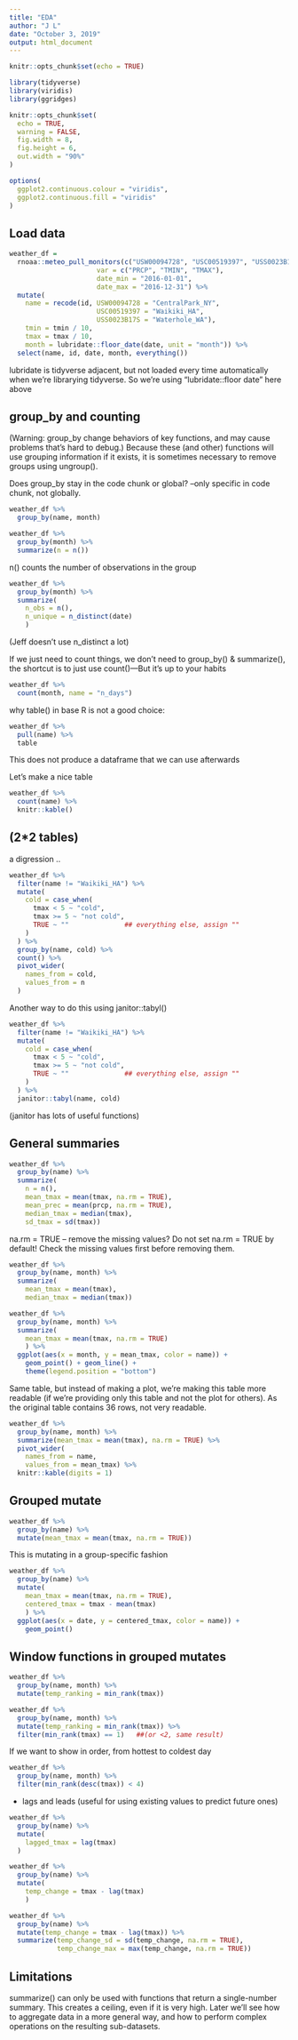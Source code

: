 ```yaml
---
title: "EDA"
author: "J L"
date: "October 3, 2019"
output: html_document
---
```


```r
knitr::opts_chunk$set(echo = TRUE)

library(tidyverse)
library(viridis)
library(ggridges)

knitr::opts_chunk$set(
  echo = TRUE,
  warning = FALSE,
  fig.width = 8,
  fig.height = 6,
  out.width = "90%"
)

options(
  ggplot2.continuous.colour = "viridis",
  ggplot2.continuous.fill = "viridis"
)
```



## Load data
```r
weather_df = 
  rnoaa::meteo_pull_monitors(c("USW00094728", "USC00519397", "USS0023B17S"),
                      var = c("PRCP", "TMIN", "TMAX"), 
                      date_min = "2016-01-01",
                      date_max = "2016-12-31") %>%
  mutate(
    name = recode(id, USW00094728 = "CentralPark_NY", 
                      USC00519397 = "Waikiki_HA",
                      USS0023B17S = "Waterhole_WA"),
    tmin = tmin / 10,
    tmax = tmax / 10,
    month = lubridate::floor_date(date, unit = "month")) %>%
  select(name, id, date, month, everything())
```
lubridate is tidyverse adjacent, but not loaded every time automatically when we're librarying tidyverse. So we're using "lubridate::floor date" here above


## group_by and counting
(Warning: group_by change behaviors of key functions, and may cause problems that's hard to debug.)
Because these (and other) functions will use grouping information if it exists, it is sometimes necessary to remove groups using ungroup().

Does group_by stay in the code chunk or global?
--only specific in code chunk, not globally.


```r
weather_df %>%
  group_by(name, month)
```


```r
weather_df %>%
  group_by(month) %>%
  summarize(n = n())
```
n() counts the number of observations in the group


```r
weather_df %>%
  group_by(month) %>%
  summarize(
    n_obs = n(),
    n_unique = n_distinct(date)
    )
```
(Jeff doesn't use n_distinct a lot)


If we just need to count things, we don't need to group_by() & summarize(), the shortcut is to just use count()---But it's up to your habits
```r
weather_df %>%
  count(month, name = "n_days")
```


why table() in base R is not a good choice:
```r
weather_df %>%
  pull(name) %>% 
  table
```
This does not produce a dataframe that we can use afterwards


Let's make a nice table
```r
weather_df %>% 
  count(name) %>% 
  knitr::kable()
```



## (2*2 tables)

a digression ..

```r
weather_df %>% 
  filter(name != "Waikiki_HA") %>% 
  mutate(
    cold = case_when(
      tmax < 5 ~ "cold",
      tmax >= 5 ~ "not cold",
      TRUE ~ ""              ## everything else, assign ""
    )
  ) %>% 
  group_by(name, cold) %>% 
  count() %>% 
  pivot_wider(
    names_from = cold,
    values_from = n
  )
```


Another way to do this using janitor::tabyl()
```r
weather_df %>% 
  filter(name != "Waikiki_HA") %>% 
  mutate(
    cold = case_when(
      tmax < 5 ~ "cold",
      tmax >= 5 ~ "not cold",
      TRUE ~ ""              ## everything else, assign ""
    )
  ) %>%
  janitor::tabyl(name, cold)
```
(janitor has lots of useful functions)



## General summaries

```r
weather_df %>%
  group_by(name) %>%
  summarize(
    n = n(),
    mean_tmax = mean(tmax, na.rm = TRUE),   
    mean_prec = mean(prcp, na.rm = TRUE),
    median_tmax = median(tmax),
    sd_tmax = sd(tmax))
```
na.rm = TRUE -- remove the missing values?
Do not set na.rm = TRUE by default! Check the missing values first before removing them.


```r
weather_df %>%
  group_by(name, month) %>%
  summarize(
    mean_tmax = mean(tmax),
    median_tmax = median(tmax))
```


```r
weather_df %>%
  group_by(name, month) %>%
  summarize(
    mean_tmax = mean(tmax, na.rm = TRUE)
    ) %>%
  ggplot(aes(x = month, y = mean_tmax, color = name)) + 
    geom_point() + geom_line() + 
    theme(legend.position = "bottom")
```


Same table, but instead of making a plot, we're making this table more readable (if we're providing only this table and not the plot for others). As the original table contains 36 rows, not very readable.
```r
weather_df %>%
  group_by(name, month) %>%
  summarize(mean_tmax = mean(tmax), na.rm = TRUE) %>% 
  pivot_wider(
    names_from = name,
    values_from = mean_tmax) %>% 
  knitr::kable(digits = 1)
```



## Grouped mutate

```r
weather_df %>%
  group_by(name) %>%
  mutate(mean_tmax = mean(tmax, na.rm = TRUE))
```
This is mutating in a group-specific fashion


```r
weather_df %>%
  group_by(name) %>%
  mutate(
    mean_tmax = mean(tmax, na.rm = TRUE),
    centered_tmax = tmax - mean(tmax)
    ) %>% 
  ggplot(aes(x = date, y = centered_tmax, color = name)) + 
    geom_point() 
```



## Window functions in grouped mutates

```r
weather_df %>%
  group_by(name, month) %>%
  mutate(temp_ranking = min_rank(tmax))
```


```r
weather_df %>%
  group_by(name, month) %>%
  mutate(temp_ranking = min_rank(tmax)) %>% 
  filter(min_rank(tmax) == 1)   ##(or <2, same result)
```


If we want to show in order, from hottest to coldest day
```r
weather_df %>%
  group_by(name, month) %>%
  filter(min_rank(desc(tmax)) < 4)
```


* lags and leads (useful for using existing values to predict future ones)

```r
weather_df %>% 
  group_by(name) %>%
  mutate(
    lagged_tmax = lag(tmax)
  )
```

```r
weather_df %>%
  group_by(name) %>%
  mutate(
    temp_change = tmax - lag(tmax)
    )
```

```r
weather_df %>%
  group_by(name) %>%
  mutate(temp_change = tmax - lag(tmax)) %>%
  summarize(temp_change_sd = sd(temp_change, na.rm = TRUE),
            temp_change_max = max(temp_change, na.rm = TRUE))
```



## Limitations
summarize() can only be used with functions that return a single-number summary. This creates a ceiling, even if it is very high. Later we’ll see how to aggregate data in a more general way, and how to perform complex operations on the resulting sub-datasets.


